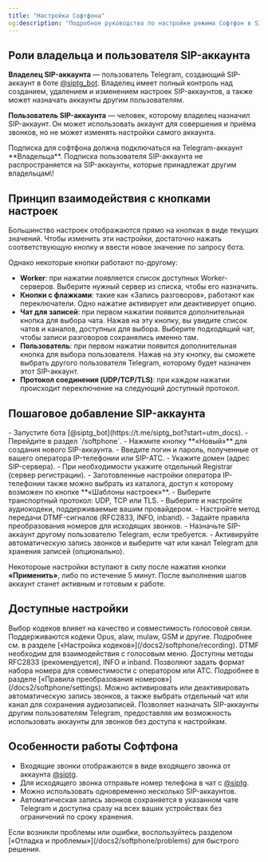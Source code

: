 ```yaml
---
title: "Настройка Софтфона"
og:description: "Подробное руководство по настройке режима Софтфон в SIP.TG, включая управление SIP-аккаунтами и их настройками."
---
```


## Роли владельца и пользователя SIP-аккаунта

**Владелец SIP-аккаунта** — пользователь Telegram, создающий SIP-аккаунт в боте [@siptg_bot](https://t.me/siptg_bot?start=utm_docs). Владелец имеет полный контроль над созданием, удалением и изменением настроек SIP-аккаунтов, а также может назначать аккаунты другим пользователям.

**Пользователь SIP-аккаунта** — человек, которому владелец назначил SIP-аккаунт. Он может использовать аккаунт для совершения и приёма звонков, но не может изменять настройки самого аккаунта.

<Warning>
  Подписка для софтфона должна подключаться на Telegram-аккаунт **Владельца**. Подписка пользователя SIP-аккаунта не распространяется на SIP-аккаунты, которые принадлежат другим владельцам\!
</Warning>

## Принцип взаимодействия с кнопками настроек

Большинство настроек отображаются прямо на кнопках в виде текущих значений. Чтобы изменить эти настройки, достаточно нажать соответствующую кнопку и ввести новое значение по запросу бота.

Однако некоторые кнопки работают по-другому:

- **Worker**: при нажатии появляется список доступных Worker-серверов. Выберите нужный сервер из списка, чтобы его назначить.
- **Кнопки с флажками**: такие как «Запись разговоров», работают как переключатели. Одно нажатие активирует или деактивирует опцию.
- **Чат для записей**: при первом нажатии появится дополнительная кнопка для выбора чата. Нажав на эту кнопку, вы увидите список чатов и каналов, доступных для выбора. Выберите подходящий чат, чтобы записи разговоров сохранялись именно там.
- **Пользователь**: при первом нажатии появится дополнительная кнопка для выбора пользователя. Нажав на эту кнопку, вы сможете выбрать другого пользователя Telegram, которому будет назначен этот SIP-аккаунт.
- **Протокол соединения (UDP/TCP/TLS)**: при каждом нажатии происходит переключение на следующий доступный протокол.

## Пошаговое добавление SIP-аккаунта

<Steps>
  <Step title="Начало работы с ботом">
    - Запустите бота [@siptg_bot](https://t.me/siptg_bot?start=utm_docs).
    - Перейдите в раздел `/softphone`.
    - Нажмите кнопку **«Новый»** для создания нового SIP-аккаунта.
  </Step>
  <Step title="Ввод параметров SIP-аккаунта">
    - Введите логин и пароль, полученные от вашего оператора IP-телефонии или SIP-АТС.
    - Укажите домен (адрес SIP-сервера).
    - При необходимости укажите отдельный Registrar (сервер регистрации).
    - Заготовленные настройки оператора IP-телефонии также можно выбрать из каталога, доступ к которому возможен по кнопке **«Шаблоны настроек»**.
  </Step>
  <Step title="Дополнительные настройки">
    - Выберите транспортный протокол: UDP, TCP или TLS.
    - Выберите и настройте аудиокодеки, поддерживаемые вашим провайдером.
    - Настройте метод передачи DTMF-сигналов (RFC2833, INFO, inband).
    - Задайте правила преобразования номеров для исходящих звонков.
  </Step>
  <Step title="Назначение пользователя и включение записи">
    - Назначьте SIP-аккаунт другому пользователю Telegram, если требуется.
    - Активируйте автоматическую запись звонков и выберите чат или канал Telegram для хранения записей (опционально).
  </Step>
</Steps>

Некотороые настройки вступают в силу после нажатия кнопки **«Применить»**, либо по истечение 5 минут. После выполнения шагов аккаунт станет активным и готовым к работе.

## Доступные настройки

<AccordionGroup>
  <Accordion title="Аудиокодеки">
    Выбор кодеков влияет на качество и совместимость голосовой связи. Поддерживаются кодеки Opus, alaw, mulaw, GSM и другие. Подробнее см. в разделе [«Настройка кодеков»](/docs2/softphone/recording).
  </Accordion>
  <Accordion title="Методы передачи DTMF">
    DTMF необходим для взаимодействия с голосовым меню. Доступны методы RFC2833 (рекомендуется), INFO и inband.
  </Accordion>
  <Accordion title="Правила преобразования номеров">
    Позволяют задать формат набора номера для совместимости с оператором или АТС. Подробнее в разделе [«Правила преобразования номеров»](/docs2/softphone/settings).
  </Accordion>
  <Accordion title="Запись разговоров">
    Можно активировать или деактивировать автоматическую запись звонков, а также выбрать отдельный чат или канал для сохранения аудиозаписей.
  </Accordion>
  <Accordion title="Назначение пользователя">
    Позволяет назначать SIP-аккаунты другим пользователям Telegram, предоставляя им возможность использовать аккаунты для звонков без доступа к настройкам.
  </Accordion>
</AccordionGroup>

## Особенности работы Софтфона

- Входящие звонки отображаются в виде входящего звонка от аккаунта [@siptg](https://t.me/siptg).
- Для исходящего звонка отправьте номер телефона в чат с [@siptg](https://t.me/siptg).
- Можно использовать одновременно несколько SIP-аккаунтов.
- Автоматическая запись звонков сохраняется в указанном чате Telegram и доступна сразу на всех ваших устройствах без ограничений по сроку хранения.

<Tip>
  Если возникли проблемы или ошибки, воспользуйтесь разделом [«Отладка и проблемы»](/docs2/softphone/problems) для быстрого решения.
</Tip>